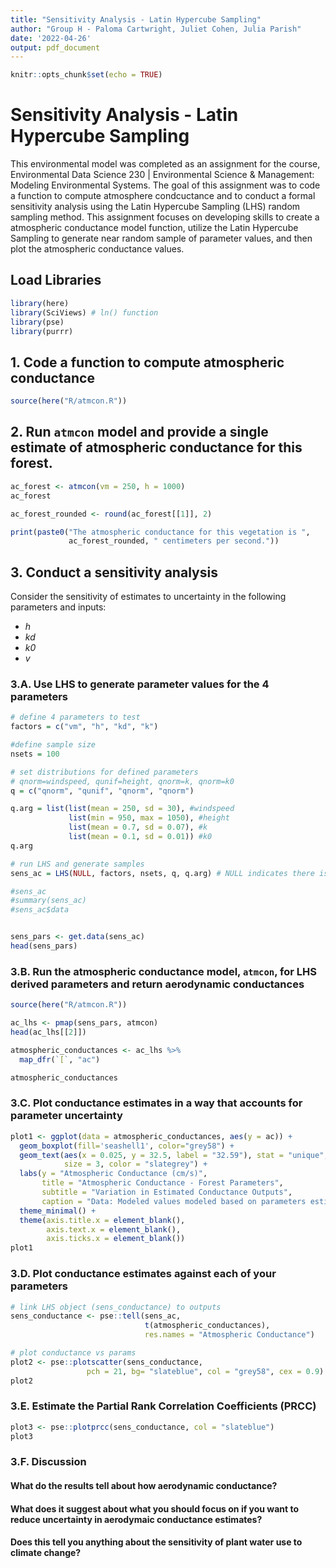 ```yaml
---
title: "Sensitivity Analysis - Latin Hypercube Sampling"
author: "Group H - Paloma Cartwright, Juliet Cohen, Julia Parish"
date: '2022-04-26'
output: pdf_document
---
```


```r
knitr::opts_chunk$set(echo = TRUE)
```

# Sensitivity Analysis - Latin Hypercube Sampling

This environmental model was completed as an assignment for the course, Environmental Data Science 230 | Environmental Science & Management: Modeling Environmental Systems. The goal of this assignment was to code a function to compute atmosphere condcuctance and to conduct a formal sensitivity analysis using the Latin Hypercube Sampling (LHS) random sampling method. This assignment focuses on developing skills to create a atmospheric conductance model function, utilize the Latin Hypercube Sampling to generate near random sample of parameter values, and then plot the atmospheric conductance values.

## Load Libraries
```r
library(here)
library(SciViews) # ln() function
library(pse)
library(purrr)
```

## 1. Code a function to compute atmospheric conductance

```r
source(here("R/atmcon.R"))
```

## 2. Run `atmcon` model and provide a single estimate of atmospheric conductance for this forest.  

```r
ac_forest <- atmcon(vm = 250, h = 1000)
ac_forest

ac_forest_rounded <- round(ac_forest[[1]], 2)

print(paste0("The atmospheric conductance for this vegetation is ", 
             ac_forest_rounded, " centimeters per second."))
```
\newpage 
## 3. Conduct a sensitivity analysis
Consider the sensitivity of estimates to uncertainty in the following parameters and inputs:

- *h*
- *kd*
- *k0*
- *v*

### 3.A. Use LHS to generate parameter values for the 4 parameters
```r
# define 4 parameters to test
factors = c("vm", "h", "kd", "k")

#define sample size
nsets = 100

# set distributions for defined parameters
# qnorm=windspeed, qunif=height, qnorm=k, qnorm=k0
q = c("qnorm", "qunif", "qnorm", "qnorm")

q.arg = list(list(mean = 250, sd = 30), #windspeed
             list(min = 950, max = 1050), #height
             list(mean = 0.7, sd = 0.07), #k
             list(mean = 0.1, sd = 0.01)) #k0
q.arg

# run LHS and generate samples
sens_ac = LHS(NULL, factors, nsets, q, q.arg) # NULL indicates there is no model

#sens_ac
#summary(sens_ac)
#sens_ac$data


sens_pars <- get.data(sens_ac)
head(sens_pars)
```

### 3.B. Run the atmospheric conductance model, `atmcon`, for LHS derived parameters and return aerodynamic conductances

```r
source(here("R/atmcon.R"))

ac_lhs <- pmap(sens_pars, atmcon)
head(ac_lhs[[2]])
```

```r
atmospheric_conductances <- ac_lhs %>% 
  map_dfr(`[`, "ac")

atmospheric_conductances
```

### 3.C. Plot conductance estimates in a way that accounts for parameter uncertainty

```r

plot1 <- ggplot(data = atmospheric_conductances, aes(y = ac)) +
  geom_boxplot(fill='seashell1', color="grey58") +
  geom_text(aes(x = 0.025, y = 32.5, label = "32.59"), stat = "unique", 
            size = 3, color = "slategrey") +
  labs(y = "Atmospheric Conductance (cm/s)",
       title = "Atmospheric Conductance - Forest Parameters",
       subtitle = "Variation in Estimated Conductance Outputs",
       caption = "Data: Modeled values modeled based on parameters estimated using LHS.") +
  theme_minimal() +
  theme(axis.title.x = element_blank(), 
        axis.text.x = element_blank(),
        axis.ticks.x = element_blank()) 
plot1
```

### 3.D. Plot conductance estimates against each of your parameters

```r
# link LHS object (sens_conductance) to outputs
sens_conductance <- pse::tell(sens_ac, 
                              t(atmospheric_conductances),
                              res.names = "Atmospheric Conductance")

# plot conductance vs params
plot2 <- pse::plotscatter(sens_conductance, 
                 pch = 21, bg= "slateblue", col = "grey58", cex = 0.9)
plot2
```

### 3.E. Estimate the Partial Rank Correlation Coefficients (PRCC)

```r

plot3 <- pse::plotprcc(sens_conductance, col = "slateblue")
plot3
```
\newpage
### 3.F. Discussion

#### What do the results tell about how aerodynamic conductance? 

#### What does it suggest about what you should focus on if you want to reduce uncertainty in aerodymaic conductance estimates? 

#### Does this tell you anything about the sensitivity of plant water use to climate change?





